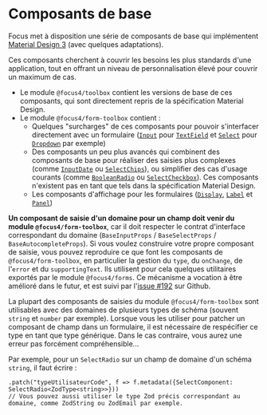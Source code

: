 
<Meta title="Composants/Composants de base" />

# Composants de base

Focus met à disposition une série de composants de base qui implémentent [Material Design 3](https://m3.material.io/components) (avec quelques adaptations).

Ces composants cherchent à couvrir les besoins les plus standards d'une application, tout en offrant un niveau de personnalisation élevé pour couvrir un maximum de cas.

- Le module `@focus4/toolbox` contient les versions de base de ces composants, qui sont directement repris de la spécification Material Design.
- Le module `@focus4/form-toolbox` contient :
    - Quelques "surcharges" de ces composants pour pouvoir s'interfacer directement avec un formulaire ([`Input`](/docs/composants-focus4∕form-toolbox-input--docs) pour [`TextField`](/docs/composants-focus4∕toolbox-textfield--docs) et [`Select`](/docs/composants-focus4∕form-toolbox-select--docs) pour [`Dropdown`](/docs/composants-focus4∕toolbox-dropdown--docs) par exemple)
    - Des composants un peu plus avancés qui combinent des composants de base pour réaliser des saisies plus complexes (comme [`InputDate`](/docs/composants-focus4∕form-toolbox-inputdate--docs) ou [`SelectChips`](/docs/composants-focus4∕form-toolbox-selectchips--docs)), ou simplifier des cas d'usage courants (comme [`BooleanRadio`](/docs/composants-focus4∕form-toolbox-booleanradio--docs) ou [`SelectCheckbox`](/docs/composants-focus4∕form-toolbox-selectcheckbox--docs)). Ces composants n'existent pas en tant que tels dans la spécification Material Design.
    - Les composants d'affichage pour les formulaires ([`Display`](/docs/composants-focus4∕form-toolbox-display--docs), [`Label`](/docs/composants-focus4∕form-toolbox-label--docs) et [`Panel`](/docs/mise-en-page-panel--docs))

**Un composant de saisie d'un domaine pour un champ doit venir du module `@focus4/form-toolbox`**, car il doit respecter le contrat d'interface correspondant du domaine (`BaseInputProps` / `BaseSelectProps` / `BaseAutocompleteProps`). Si vous voulez construire votre propre composant de saisie, vous pouvez reproduire ce que font les composants de `@focus4/form-toolbox`, en particulier la gestion du `type`, du `onChange`, de l'`error` et du `supportingText`. Ils utilisent pour cela quelques utilitaires exportés par le module `@focus4/forms`. Ce mécanisme a vocation à être amélioré dans le futur, et est suivi par l'[issue #192](https://github.com/klee-contrib/focus4/issues/192) sur Github.

La plupart des composants de saisies du module `@focus4/form-toolbox` sont utilisables avec des domaines de plusieurs types de schéma (souvent `string` et `number` par exemple). Lorsque vous les utiliser pour patcher un composant de champ dans un formulaire, il est nécessaire de respécifier ce type en tant que type générique. Dans le cas contraire, vous aurez une erreur pas forcément compréhensible...

Par exemple, pour un `SelectRadio` sur un champ de domaine d'un schéma `string`, il faut écrire :

```tsx
.patch("typeUtilisateurCode", f => f.metadata({SelectComponent: SelectRadio<ZodType<string>>}))
// Vous pouvez aussi utiliser le type Zod précis correspondant au domaine, comme ZodString ou ZodEmail par exemple.
```
